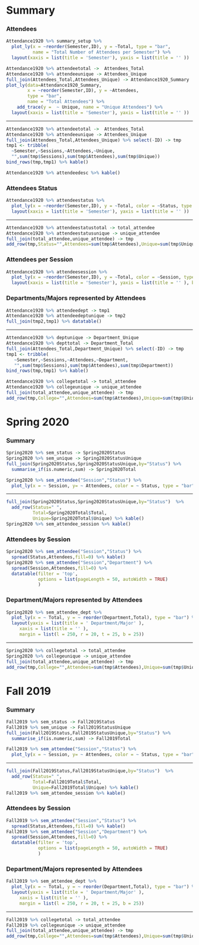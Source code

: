 Summary {.storyboard data-navmenu="2019-20"}
=========================================


###  Attendees {data-commentary-width=400}

```r
Attendance1920 %>% summary_setup %>%
  plot_ly(x = ~reorder(Semester,ID), y = ~Total, type = "bar", 
          name = "Total Number of Attendees per Semester") %>%
  layout(xaxis = list(title = 'Semester'), yaxis = list(title = '' ))
```


```r
Attendance1920 %>% attendeetotal ->  Attendees_Total
Attendance1920 %>% attendeeunique -> Attendees_Unique
full_join(Attendees_Total,Attendees_Unique) -> Attendance1920_Summary
plot_ly(data=Attendance1920_Summary, 
        x = ~reorder(Semester,ID), y = ~Attendees, 
        type = "bar", 
        name = "Total Attendees") %>%
    add_trace(y =  ~ Unique, name = "Unique Attendees") %>%
  layout(xaxis = list(title = 'Semester'), yaxis = list(title = '' ))
```

*** 

```r
Attendance1920 %>% attendeetotal ->  Attendees_Total
Attendance1920 %>% attendeeunique -> Attendees_Unique
full_join(Attendees_Total,Attendees_Unique) %>% select(-ID) -> tmp
tmp1 <- tribble(
  ~Semester,~Sessions,~Attendees,~Unique,
  "",sum(tmp$Sessions),sum(tmp$Attendees),sum(tmp$Unique)) 
bind_rows(tmp,tmp1) %>% kable()

Attendance1920 %>% attendeedesc %>% kable()
```

### Attendees Status

```r
Attendance1920 %>% attendeestatus %>%
  plot_ly(x = ~reorder(Semester,ID), y = ~Total, color = ~Status, type = "bar")%>%
  layout(xaxis = list(title = 'Semester'), yaxis = list(title = '' ))
```

***

```r
Attendance1920 %>% attendeestatustotal -> total_attendee
Attendance1920 %>% attendeestatusunique -> unique_attendee
full_join(total_attendee,unique_attendee) -> tmp
add_row(tmp,Status="",Attendees=sum(tmp$Attendees),Unique=sum(tmp$Unique)) %>% kable()
```


### Attendees per Session

```r
Attendance1920 %>% attendeesession %>%
  plot_ly(x = ~reorder(Semester,ID), y = ~Total, color = ~Session, type = "bar")%>%
  layout(xaxis = list(title = 'Semester'), yaxis = list(title = '' ), barmode = 'stack')
```

### Departments/Majors represented by Attendees {data-commentary-width=600}


```r
Attendance1920 %>% attendeedept -> tmp1
Attendance1920 %>% attendeedeptunique -> tmp2
full_join(tmp2,tmp1) %>% datatable()
```

*** 

```r
Attendance1920 %>% deptunique -> Department_Unique
Attendance1920 %>% depttotal -> Department_Total
full_join(Attendees_Total,Department_Unique) %>% select(-ID) -> tmp
tmp1 <- tribble(
   ~Semester,~Sessions,~Attendees,~Department,
   "",sum(tmp$Sessions),sum(tmp$Attendees),sum(tmp$Department))
bind_rows(tmp,tmp1) %>% kable()
```

```r
Attendance1920 %>% collegetotal -> total_attendee
Attendance1920 %>% collegeunique -> unique_attendee
full_join(total_attendee,unique_attendee) -> tmp 
add_row(tmp,College="",Attendees=sum(tmp$Attendees),Unique=sum(tmp$Unique)) %>% kable()
```


Spring 2020 {.storyboard data-navmenu="2019-20"}
=========================================

### Summary {data-commentary-width=400}

```r
Spring2020 %>% sem_status -> Spring2020Status
Spring2020 %>% sem_unique -> Spring2020StatusUnique
full_join(Spring2020Status,Spring2020StatusUnique,by="Status") %>%
  summarise_if(is.numeric,sum) -> Spring2020Total
```


```r
Spring2020 %>% sem_attendee("Session","Status") %>%
  plot_ly(x = ~ Session, y= ~ Attendees, color = ~ Status, type = "bar")
```


*** 

```r
full_join(Spring2020Status,Spring2020StatusUnique,by="Status")  %>%
  add_row(Status=" ",
          Total=Spring2020Total$Total, 
          Unique=Spring2020Total$Unique) %>% kable()
Spring2020 %>% sem_attendee_session %>% kable()
```

### Attendees by Session

```r
Spring2020 %>% sem_attendee("Session","Status") %>%
  spread(Status,Attendees,fill=0) %>% kable()
Spring2020 %>% sem_attendee("Session","Department") %>%
  spread(Session,Attendees,fill=0) %>% 
  datatable(filter = 'top', 
            options = list(pageLength = 50, autoWidth = TRUE)
            )
```

### Department/Majors represented by Attendees

```r
Spring2020 %>% sem_attendee_dept %>%
  plot_ly(x = ~ Total, y = ~ reorder(Department,Total), type = "bar") %>%
  layout(yaxis = list(title = ' Department/Major' ), 
     xaxis = list(title = '' ),
     margin = list(l = 250, r = 20, t = 25, b = 25))
```

***

```r
Spring2020 %>% collegetotal -> total_attendee
Spring2020 %>% collegeunique -> unique_attendee
full_join(total_attendee,unique_attendee) -> tmp 
add_row(tmp,College="",Attendees=sum(tmp$Attendees),Unique=sum(tmp$Unique)) %>% kable()
```



Fall 2019 {.storyboard data-navmenu="2019-20"}
=========================================

### Summary {data-commentary-width=400}

```r
Fall2019 %>% sem_status -> Fall2019Status
Fall2019 %>% sem_unique -> Fall2019StatusUnique
full_join(Fall2019Status,Fall2019StatusUnique,by="Status") %>%
  summarise_if(is.numeric,sum) -> Fall2019Total
```


```r
Fall2019 %>% sem_attendee("Session","Status") %>%
  plot_ly(x = ~ Session, y= ~ Attendees, color = ~ Status, type = "bar")
```


*** 

```r
full_join(Fall2019Status,Fall2019StatusUnique,by="Status")  %>%
  add_row(Status=" ",
          Total=Fall2019Total$Total, 
          Unique=Fall2019Total$Unique) %>% kable()
Fall2019 %>% sem_attendee_session %>% kable()
```

### Attendees by Session

```r
Fall2019 %>% sem_attendee("Session","Status") %>%
  spread(Status,Attendees,fill=0) %>% kable()
Fall2019 %>% sem_attendee("Session","Department") %>%
  spread(Session,Attendees,fill=0) %>% 
  datatable(filter = 'top', 
            options = list(pageLength = 50, autoWidth = TRUE)
            )
```

### Department/Majors represented by Attendees

```r
Fall2019 %>% sem_attendee_dept %>%
  plot_ly(x = ~ Total, y = ~ reorder(Department,Total), type = "bar") %>%
  layout(yaxis = list(title = ' Department/Major' ), 
     xaxis = list(title = '' ),
     margin = list(l = 250, r = 20, t = 25, b = 25))
```

***

```r
Fall2019 %>% collegetotal -> total_attendee
Fall2019 %>% collegeunique -> unique_attendee
full_join(total_attendee,unique_attendee) -> tmp 
add_row(tmp,College="",Attendees=sum(tmp$Attendees),Unique=sum(tmp$Unique)) %>% kable()
```


